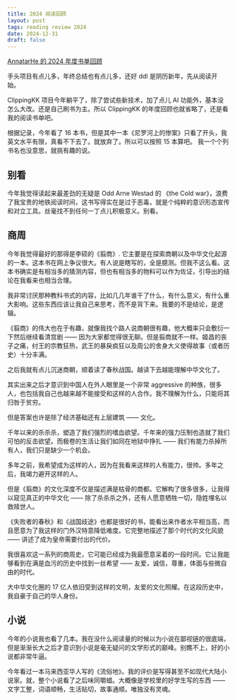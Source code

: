 ```yaml
---
title: 2024 阅读回顾
layout: post
tags: reading review 2024
date: 2024-12-31
draft: false
---
```


[AnnatarHe 的 2024 年度书单回顾](https://clippingkk.annatarhe.com/report/yearly?uid=1&year=2024)

手头项目有点儿多，年终总结也有点儿多，还好 ddl 是阴历新年，先从阅读开始。

ClippingKK 项目今年躺平了，除了尝试些新技术，加了点儿 AI 功能外，基本没怎么大改。还是自己刷书为主。所以 ClippingKK 的年度回顾也就省略了，还是看我的阅读书单吧。

根据记录，今年看了 16 本书，但是其中一本《尼罗河上的惨案》只看了开头，我英文水平有限，真看不下去了。就放弃了。所以可以按照
15 本算吧。 我一个个列书名也没意思，就挑有趣的说。  

## 别看

今年我觉得读起来最差劲的无疑是 Odd Arne Westad 的 《the Cold war》，浪费了我宝贵的地铁阅读时间，这书写得实在是过于恶毒，就是个纯粹的意识形态宣传和对立工具。丝毫找不到任何一丁点儿积极意义。别看。

## 商周

今年我觉得最好的那得是李硕的《翦商》. 它主要是在探索商朝以及中华文化起源的一本。这本书在网上争议很大。有人说是瞎写的，全是臆测。但我不这么看。这本书确实是有相当多的猜测内容，但也有相当多的物料可以作为佐证，引导出的结论在我看来也相当合理。

我非常讨厌那种教科书式的内容，比如几几年谁干了什么，有什么意义，有什么重大影响。这些东西应该让我自己来思考，而不是背下来。我要的不是结论，是逻辑。

《翦商》的伟大也在于有趣，就像我找个路人说商朝很有趣，他大概率只会敷衍一下然后继续看清宫剧 —— 因为大家都觉得很无聊。但是翦商就不一样。姬昌的丧子之痛，纣王的宗教狂热，武王的暴戾疯狂以及周公的舍身大义使得故事（或者历史）十分丰满。

之后我就有点儿沉迷商朝，顺着读了春秋战国。越读下去越能理解中华文化了。

其实出来之后才意识到中国人在外人眼里是一个非常 aggressive 的种族，很多人，也包括我自己也越来越不能接受和这样的人合作。我不理解为什么，只能将其归咎于贫穷。

但是答案也许是除了经济基础还有上层建筑 —— 文化。

千年以来的杀杀杀，塑造了我们强烈的嗜血欲望。千年来的强力压制也造就了我们可怕的反击欲望。而极卷的生活让我们如同在地狱中挣扎 —— 我们有能力杀掉所有人，我们只是缺少一个机会。

多年之前，我希望成为这样的人，因为在我看来这样的人有能力，很帅。多年之后，我竭力避开这样的人。

但是《翦商》的文化深度不仅是描述满是枯骨的商都。它解构了很多很多，让我得以窥见真正的中华文化 —— 除了杀杀杀之外，还有人愿意牺牲一切，隐姓埋名以救赎世人。

《失败者的春秋》和《战国歧途》也都是很好的书，能看出来作者水平相当高，而且愿意为了我这样的门外汉特意降低难度。它完整地描述了那个时代的文化风貌 —— 讲述了成为皇帝需要付出的代价。

我很喜欢这一系列的商周史，它可能已经成为我最愿意呆着的一段时间。它让我能够看到在满是血污的历史中找到一丝希望 —— 友爱，诚信，尊重，体面与些微自由的时代。

大中华文化圈的 17 亿人依旧受到这样的文明，友爱的文化照耀。在这段历史中，我自豪于自己的华人身份。

## 小说

今年的小说我也看了几本。我在没什么阅读量的时候以为小说在鄙视链的很底端，但是渐渐长大之后才意识到小说是毫无疑问的文学形式的巅峰。别瞧不上，好的小说都非常牛逼。

今年看过一本马来西亚华人写的《流俗地》。我的评价是写得甚至不如现代大陆小说家。就，整个小说看了之后味同嚼蜡。大概像是学校里的好学生写的东西 —— 文字工整，词语顺畅，生活贴切，故事通顺。唯独没有灵魂。